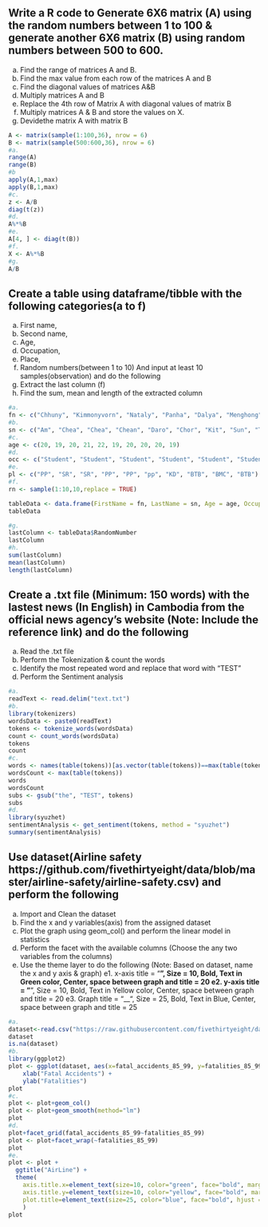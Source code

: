 ## Write a R code to Generate 6X6 matrix (A) using the random numbers between 1 to 100 & generate another 6X6 matrix (B) using random numbers between 500 to 600.
  a. Find the range of matrices A and B.
  b. Find the max value from each row of the matrices A and B
  c. Find the diagonal values of matrices A&B
  d. Multiply matrices A and B
  e. Replace the 4th row of Matrix A with diagonal values of matrix B
  f. Multiply matrices A & B and store the values on X.
  g. Devidethe matrix A with matrix B
```{r}
A <- matrix(sample(1:100,36), nrow = 6)
B <- matrix(sample(500:600,36), nrow = 6)
#a.
range(A)
range(B)
#b
apply(A,1,max)
apply(B,1,max)
#c.
z <- A/B
diag(t(z))
#d.
A%*%B
#e.
A[4, ] <- diag(t(B))
#f.
X <- A%*%B
#g.
A/B
```

## Create a table using dataframe/tibble with the following categories(a to f)
  a. First name,
  b. Second name,
  c. Age,
  d. Occupation,
  e. Place,
  f. Random numbers(between 1 to 10)
And input at least 10 samples(observation) and do the following
  g. Extract the last column (f)
  h. Find the sum, mean and length of the extracted column
```{r}
#a.
fn <- c("Chhuny", "Kimmonyvorn", "Nataly", "Panha", "Dalya", "Menghong", "Bongrong", "Jenny", "Lynan", "Leapheng")
#b.
sn <- c("Am", "Chea", "Chea", "Chean", "Daro", "Chor", "Kit", "Sun", "Thon", "Ty")
#c.
age <- c(20, 19, 20, 21, 22, 19, 20, 20, 20, 19)
#d.
occ <- c("Student", "Student", "Student", "Student", "Student", "Student", "Student", "Student", "Student", "Student")
#e.
pl <- c("PP", "SR", "SR", "PP", "PP", "pp", "KD", "BTB", "BMC", "BTB")
#f.
rn <- sample(1:10,10,replace = TRUE)

tableData <- data.frame(FirstName = fn, LastName = sn, Age = age, Occupation = occ, Place = pl, RandomNumber = rn)
tableData

#g.
lastColumn <- tableData$RandomNumber
lastColumn
#h.
sum(lastColumn)
mean(lastColumn)
length(lastColumn)
```

## Create a .txt file (Minimum: 150 words) with the lastest news (In English) in Cambodia from the official news agency's website (Note: Include the reference link) and do the following
  a. Read the .txt file
  b. Perform the Tokenization & count the words
  c. Identify the most repeated word and replace that word with "TEST"
  d. Perform the Sentiment analysis
```{r}
#a.
readText <- read.delim("text.txt")
#b.
library(tokenizers)
wordsData <- paste0(readText)
tokens <- tokenize_words(wordsData)
count <- count_words(wordsData)
tokens
count
#c.
words <- names(table(tokens))[as.vector(table(tokens))==max(table(tokens))]
wordsCount <- max(table(tokens))
words
wordsCount
subs <- gsub("the", "TEST", tokens)
subs
#d.
library(syuzhet)
sentimentAnalysis <- get_sentiment(tokens, method = "syuzhet")
summary(sentimentAnalysis)
```

## Use dataset(Airline safety https://github.com/fivethirtyeight/data/blob/master/airline-safety/airline-safety.csv) and perform the following
  a. Import and Clean the dataset
  b. Find the x and y variables(axis) from the assigned dataset
  c. Plot the graph using geom_col() and perform the linear model in statistics
  d. Perform the facet with the available columns (Choose the any two variables from the columns)
  e. Use the theme layer to do the following (Note: Based on dataset, name the x and y axis & graph)
    e1. x-axis title = "__", Size = 10, Bold, Text in Green color, Center, space between graph and title = 20
    e2. y-axis title = "__", Size = 10, Bold, Text in Yellow color, Center, space between graph and title = 20
    e3. Graph title = "__", Size = 25, Bold, Text in Blue, Center, space between graph and title = 25
```{r}
#a.
dataset<-read.csv("https://raw.githubusercontent.com/fivethirtyeight/data/master/airline-safety/airline-safety.csv")
dataset
is.na(dataset)
#b.
library(ggplot2)
plot <- ggplot(dataset, aes(x=fatal_accidents_85_99, y=fatalities_85_99)) + 
    xlab("Fatal Accidents") +
    ylab("Fatalities")
plot
#c.
plot <- plot+geom_col()
plot <- plot+geom_smooth(method="lm")
plot
#d.
plot+facet_grid(fatal_accidents_85_99~fatalities_85_99)
plot <- plot+facet_wrap(~fatalities_85_99)
plot
#e.
plot <- plot +
  ggtitle("AirLine") +
  theme(
    axis.title.x=element_text(size=10, color="green", face="bold", margin=margin(t=20,r=20,b=0,l=0)),
    axis.title.y=element_text(size=10, color="yellow", face="bold", margin=margin(t=0,r=20,b=0,l=20)),
    plot.title=element_text(size=25, color="blue", face="bold", hjust = 0.5, margin=margin(t=25,r=0,b=25,l=0))
    )
plot
```

